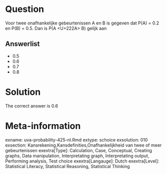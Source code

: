Question
========

Voor twee onafhankelijke gebeurtenissen A en B is gegeven dat P(A) = 0.2 en P(B) = 0.5. Dan is P(A <U+222A> B) gelijk aan 

Answerlist
----------
* 0.5
* 0.6
* 0.7
* 0.8

Solution
========

The correct answer is  0.6 

Meta-information
================
exname: uva-probability-425-nl.Rmd 
extype: schoice 
exsolution: 010 
exsection: Kansrekening,Kansdefinities,Onafhankelijkheid van twee of meer gebeurtenissen 
exextra[Type]: Calculation, Case, Conceptual, Creating graphs, Data manipulation, Interpretating graph, Interpretating output, Performing analysis, Test choice 
exextra[Langauge]: Dutch 
exextra[Level]: Statistical Literacy, Statistical Reasoning, Statistical Thinking 
